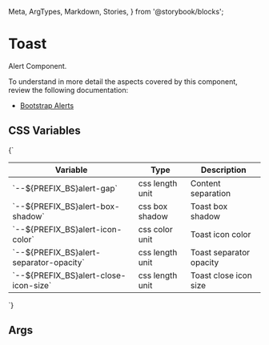   Meta,
  ArgTypes,
  Markdown,
  Stories,
} from '@storybook/blocks';


# Toast

Alert Component.

To understand in more detail the aspects covered by this component, review the following documentation:

+ [Bootstrap Alerts](https://getbootstrap.com/docs/5.3/components/alerts/)

## CSS Variables
<Markdown>
  {`

  | Variable                                      | Type             | Description              |
  |-----------------------------------------------|------------------|--------------------------|
  | \`--${PREFIX_BS}alert-gap\`                   | css length unit  | Content separation       |
  | \`--${PREFIX_BS}alert-box-shadow\`            | css box shadow   | Toast box shadow         |
  | \`--${PREFIX_BS}alert-icon-color\`            | css color unit   | Toast icon color         |
  | \`--${PREFIX_BS}alert-separator-opacity\`     | css length unit  | Toast separator opacity  |
  | \`--${PREFIX_BS}alert-close-icon-size\`       | css length unit  | Toast close icon size    |

  `}
</Markdown>

## Args
<Meta of={DAlertStories} />

<ArgTypes of={DAlertStories} />

<Stories />


